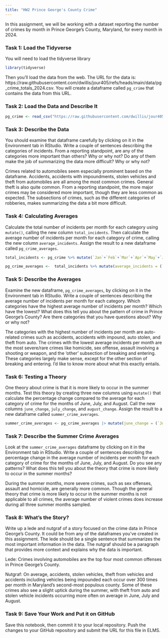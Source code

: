 ```yaml
---
title: "HW2 Prince George's County Crime"
---
```


In this assignment, we will be working with a dataset reporting the number of crimes by month in Prince George's County, Maryland, for every month in 2024. 

### Task 1: Load the Tidyverse

You will need to load the tidyverse library

```r
library(tidyverse)
```

Then you'll load the data from the web. The URL for the data is: https://raw.githubusercontent.com/dwillis/jour405/refs/heads/main/data/pg_crime_totals_2024.csv. You will create a dataframe called `pg_crime` that contains the data from this URL.

### Task 2: Load the Data and Describe It

```r
pg_crime <- read_csv("https://raw.githubusercontent.com/dwillis/jour405/refs/heads/main/data/pg_crime_totals_2024.csv")
```
### Task 3: Describe the Data

You should examine that dataframe carefully by clicking on it in the Environment tab in RStudio. Write a couple of sentences describing the categories of incidents. From a reporting standpoint, are any of the categories more important than others? Why or why not? Do any of them make the job of summarizing the data more difficult? Why or why not?

Crimes related to automobiles seem especially prominent based on the dataframe. Accidents, accidents with impoundments, stolen vehicles and theft from automobiles are all among the most common crimes. General theft is also quite common. From a reporting standpoint, the more major crimes may be considered more important, though they are less common as expected. The subsections of crimes, such as the different categories of robberies, makes summarizing the data a bit more difficult.

### Task 4: Calculating Averages

Calculate the total number of incidents per month for each category using `mutate()`, calling the new column `total_incidents`. Then calculate the average number of incidents per month for each category of crime, calling the new column `average_incidents`. Assign the result to a new dataframe called `pg_crime_averages`.

```r
total_incidents <- pg_crime %>% mutate(`Jan`+`Feb`+`Mar`+`Apr`+`May`+`Jun`+`Jul`+`Aug`+`Sep`+`Oct`+`Nov`+`Dec`)
```

```r
pg_crime_averages <-  total_incidents %>% mutate(average_incidents = (`Jan`+`Feb`+`Mar`+`Apr`+`May`+`Jun`+`Jul`+`Aug`+`Sep`+`Oct`+`Nov`+`Dec`)/12)
```


### Task 5: Describe the Averages

Examine the new dataframe, `pg_crime_averages`, by clicking on it in the Environment tab in RStudio. Write a couple of sentences describing the average number of incidents per month for each category. Which categories have the highest average number of incidents per month? Which have the lowest? What does this tell you about the pattern of crime in Prince George's County? Are there categories that you have questions about? Why or why not?

The categories with the highest number of incidents per month are auto-related crimes such as accidents, accidents with impound, auto stolen, and theft from auto. The crimes with the lowest average incidents per month are the most severe/rare crimes like homicide, sex offense, assault involving a shooting or weapon, and the 'other' subsection of breaking and entering. These categories largely make sense, except for the other section of breaking and entering. I'd like to know more about what this exactly entails.

### Task 6: Testing a Theory

One theory about crime is that it is more likely to occur in the summer months. Test this theory by creating three new columns using `mutate()` that calculate the percentage change compared to the average for each category of crime for the months of June, July, and August. Call the new columns `june_change`, `july_change`, and `august_change`. Assign the result to a new dataframe called `summer_crime_averages`.

```r
summer_crime_averages <- pg_crime_averages |> mutate(june_change = (`Jun` - `average_incidents`)/`average_incidents` * 100, july_change = (`Jul` - `average_incidents`)/`average_incidents` * 100,august_change = (`Aug` - `average_incidents`)/`average_incidents` * 100)
```

### Task 7: Describe the Summer Crime Averages

Look at the `summer_crime_averages` dataframe by clicking on it in the Environment tab in RStudio. Write a couple of sentences describing the percentage change in the average number of incidents per month for each category of crime for the months of June, July, and August. Do you see any patterns? What does this tell you about the theory that crime is more likely to occur in the summer months?

During the summer months, more severe crimes, such as sex offenses, assault and homicide, are generally more common. Though the general theory that crime is more likely to occur in the summer months is not applicable to all crimes, the average number of violent crimes does increase during all three summer months sampled.

### Task 8: What's the Story?

Write up a lede and nutgraf of a story focused on the crime data in Prince George's County. It could be from any of the dataframes you've created in this assignment. The lede should be a single sentence that summarizes the most important information in the data. The nutgraf should be a paragraph that provides more context and explains why the data is important.

Lede: Crimes involving automobiles are the top four most common offenses in Prince George's County.

Nutgraf: On average, accidents, stolen vehicles, theft from vehicles and accidents including vehicles being impounded each occur over 300 times per month in Maryland's second-most populous county. Some of these crimes also see a slight uptick during the summer, with theft from auto and stolen vehicle incidents occurring more often on average in June, July and August. 

### Task 9: Save Your Work and Put it on GitHub

Save this notebook, then commit it to your local repository. Push the changes to your GitHub repository and submit the URL for this file in ELMS.
